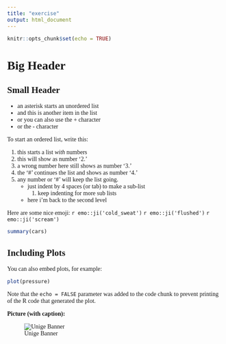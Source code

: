 ```yaml
---
title: "exercise"
output: html_document
---
```


```r
knitr::opts_chunk$set(echo = TRUE)
```

<style type='text/css'>
  body, td {
    font-family: Minion;
  }
</style>

# Big Header
## Small Header

* an asterisk starts an unordered list
* and this is another item in the list
+ or you can also use the + character
- or the - character

To start an ordered list, write this:

1. this starts a list *with* numbers
2. this will show as number '2.'
33. a wrong number here still shows as number '3.'
#. the '#' continues the list and shows as number '4.'
9. any number or '#' will keep the list going.
    * just indent by 4 spaces (or tab) to make a sub-list
        1. keep indenting for more sub lists
    * here i'm back to the second level

Here are some nice emoji: `r emo::ji('cold_sweat')` `r emo::ji('flushed')` `r emo::ji('scream')`

```r
summary(cars)
```

## Including Plots

You can also embed plots, for example:

```r
plot(pressure)
```

Note that the `echo = FALSE` parameter was added to the code chunk to prevent printing of the R code that generated the plot.

**Picture (with caption):**

![Unige Banner](https://www.unige.ch/communication/files/1614/8890/7268/logo.jpg)

